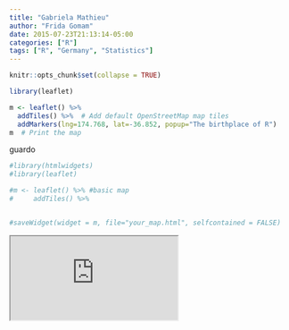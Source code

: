 ```yaml
---
title: "Gabriela Mathieu"
author: "Frida Gomam"
date: 2015-07-23T21:13:14-05:00
categories: ["R"]
tags: ["R", "Germany", "Statistics"]
---
```


```r
knitr::opts_chunk$set(collapse = TRUE)
```

```r
library(leaflet)

m <- leaflet() %>%
  addTiles() %>%  # Add default OpenStreetMap map tiles
  addMarkers(lng=174.768, lat=-36.852, popup="The birthplace of R")
m  # Print the map
```
guardo
```r
#library(htmlwidgets)
#library(leaflet)

#m <- leaflet() %>% #basic map
#     addTiles() %>%


#saveWidget(widget = m, file="your_map.html", selfcontained = FALSE)
```


<iframe src="https://github.com/calcita/CV/blob/master/public/2015/07/23/gabriela-mathieu/index.html"></iframe>
